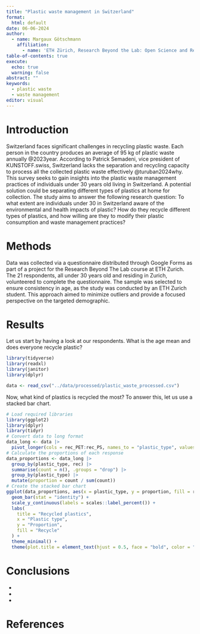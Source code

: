 ```yaml
---
title: "Plastic waste management in Switzerland"
format:
  html: default
date: 06-06-2024
author:
  - name: Margaux Götschmann
    affiliation:
      - name: 'ETH Zürich, Research Beyond the Lab: Open Science and Research Methods for a Global Engineer'
table-of-contents: true
execute: 
  echo: true
  warning: false
abstract: ""
keywords:
  - plastic waste
  - waste management
editor: visual
---
```


# Introduction

Switzerland faces significant challenges in recycling plastic waste. Each person in the country produces an average of 95 kg of plastic waste annually @2023year. According to Patrick Semadeni, vice president of KUNSTOFF.swiss, Switzerland lacks the separation and recycling capacity to process all the collected plastic waste effectively @turuban2024why. This survey seeks to gain insights into the plastic waste management practices of individuals under 30 years old living in Switzerland. A potential solution could be separating different types of plastics at home for collection. The study aims to answer the following research question: To what extent are individuals under 30 in Switzerland aware of the environmental and health impacts of plastic? How do they recycle different types of plastics, and how willing are they to modify their plastic consumption and waste management practices?

# Methods

Data was collected via a questionnaire distributed through Google Forms as part of a project for the Research Beyond The Lab course at ETH Zurich. The 21 respondents, all under 30 years old and residing in Zurich, volunteered to complete the questionnaire. The sample was selected to ensure consistency in age, as the study was conducted by an ETH Zurich student. This approach aimed to minimize outliers and provide a focused perspective on the targeted demographic.

# Results

Let us start by having a look at our respondents. What is the age mean and does everyone recycle plastic?

```r
library(tidyverse)
library(readxl)
library(janitor)
library(dplyr)

data <- read_csv("../data/processed/plastic_waste_processed.csv")
```

Now, what kind of plastics is recycled the most? To answer this, let us use a stacked bar chart.

```r
# Load required libraries
library(ggplot2)
library(dplyr)
library(tidyr)
# Convert data to long format
data_long <- data |> 
  pivot_longer(cols = rec_PET:rec_PS, names_to = "plastic_type", values_to = "rec")
# Calculate the proportions of each response
data_proportions <- data_long |> 
  group_by(plastic_type, rec) |> 
  summarise(count = n(), .groups = "drop") |> 
  group_by(plastic_type) |> 
  mutate(proportion = count / sum(count))
# Create the stacked bar chart
ggplot(data_proportions, aes(x = plastic_type, y = proportion, fill = rec)) +
  geom_bar(stat = "identity") +
  scale_y_continuous(labels = scales::label_percent()) +
  labs(
    title = "Recycled plastics",
    x = "Plastic type",
    y = "Proportion",
    fill = "Recycle"
  ) +
  theme_minimal() +
  theme(plot.title = element_text(hjust = 0.5, face = "bold", color = "#333333"))
```


# Conclusions

-
-
-

# References



